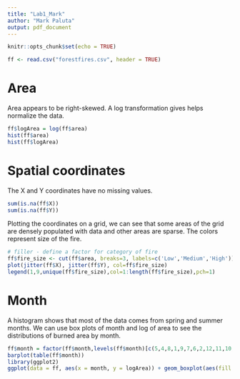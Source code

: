 ---
title: "Lab1_Mark"
author: "Mark Paluta"
output: pdf_document
---

```{r setup, include=FALSE}
knitr::opts_chunk$set(echo = TRUE)
```

```{r}
ff <- read.csv("forestfires.csv", header = TRUE)
```

# Area

Area appears to be right-skewed. A log transformation gives helps normalize the data.

```{r}
ff$logArea = log(ff$area)
hist(ff$area)
hist(ff$logArea)
```

# Spatial coordinates

The X and Y coordinates have no missing values.

```{r}
sum(is.na(ff$X))
sum(is.na(ff$Y))
```

Plotting the coordinates on a grid, we can see that some areas of the grid are densely populated with data and other areas are sparse. The colors represent size of the fire.

```{r}
# filler - define a factor for category of fire
ff$fire_size <- cut(ff$area, breaks=3, labels=c('Low','Medium','High'))
plot(jitter(ff$X), jitter(ff$Y), col=ff$fire_size)
legend(1,9,unique(ff$fire_size),col=1:length(ff$fire_size),pch=1)
```

# Month

A histogram shows that most of the data comes from spring and summer months. We can use box plots of month and log of area to see the distributions of burned area by month.

```{r}
ff$month = factor(ff$month,levels(ff$month)[c(5,4,8,1,9,7,6,2,12,11,10,3)])
barplot(table(ff$month))
library(ggplot2)
ggplot(data = ff, aes(x = month, y = logArea)) + geom_boxplot(aes(fill = logArea), width = 0.8) + theme_bw()
```


